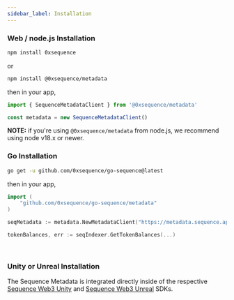 ```yaml
---
sidebar_label: Installation
---
```



### Web / node.js Installation

```bash
npm install 0xsequence
```
or
```bash
npm install @0xsequence/metadata
```

then in your app,

```ts
import { SequenceMetadataClient } from '@0xsequence/metadata'

const metadata = new SequenceMetadataClient()
```

**NOTE:** if you're using `@0xsequence/metadata` from node.js, we recommend using node v18.x or newer.


### Go Installation

```bash
go get -u github.com/0xsequence/go-sequence@latest
```

then in your app,

```go
import (
	"github.com/0xsequence/go-sequence/metadata"
)

seqMetadata := metadata.NewMetadataClient("https://metadata.sequence.app", http.DefaultClient)

tokenBalances, err := seqIndexer.GetTokenBalances(...)
```

<br />

### Unity or Unreal Installation

The Sequence Metadata is integrated directly inside of the respective [Sequence Web3 Unity](/games-sdk) and [Sequence Web3 Unreal](/games-sdk) SDKs.

<br />